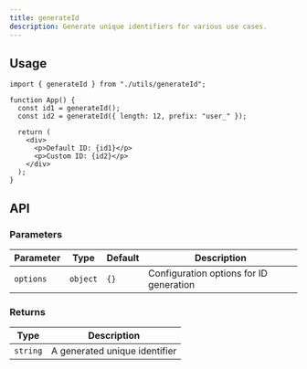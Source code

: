 ```yaml
---
title: generateId
description: Generate unique identifiers for various use cases.
---
```



## Usage

```tsx
import { generateId } from "./utils/generateId";

function App() {
  const id1 = generateId();
  const id2 = generateId({ length: 12, prefix: "user_" });

  return (
    <div>
      <p>Default ID: {id1}</p>
      <p>Custom ID: {id2}</p>
    </div>
  );
}
```

## API

### Parameters

| Parameter | Type     | Default | Description                             |
| --------- | -------- | ------- | --------------------------------------- |
| `options` | `object` | `{}`    | Configuration options for ID generation |

### Returns

| Type     | Description                   |
| -------- | ----------------------------- |
| `string` | A generated unique identifier |
